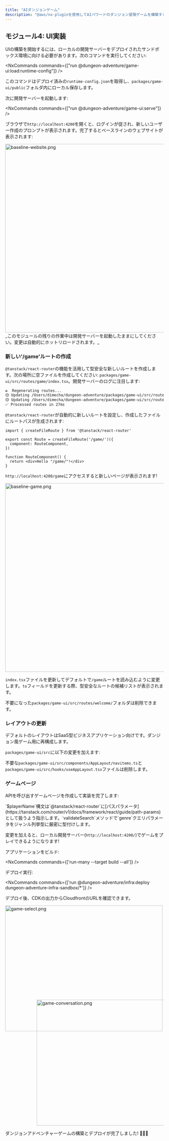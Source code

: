 ```yaml
---
title: "AIダンジョンゲーム"
description: "@aws/nx-pluginを使用してAIパワードのダンジョン冒険ゲームを構築する方法のチュートリアル。"
---
```






## モジュール4: UI実装

UIの構築を開始するには、ローカルの開発サーバーをデプロイされたサンドボックス環境に向ける必要があります。次のコマンドを実行してください:

<NxCommands commands={["run @dungeon-adventure/game-ui:load:runtime-config"]} />

このコマンドはデプロイ済みの`runtime-config.json`を取得し、`packages/game-ui/public`フォルダ内にローカル保存します。

次に開発サーバーを起動します:

<NxCommands commands={["run @dungeon-adventure/game-ui:serve"]} />

ブラウザで`http://localhost:4200`を開くと、ログインが促され、新しいユーザー作成のプロンプトが表示されます。完了するとベースラインのウェブサイトが表示されます:

<Image src={baselineWebsitePng} alt="baseline-website.png" width="800" height="600" />

<Aside type="caution">
_このモジュールの残りの作業中は開発サーバーを起動したままにしてください。変更は自動的にホットリロードされます。_
</Aside>

### 新しい'/game'ルートの作成

`@tanstack/react-router`の機能を活用して型安全な新しいルートを作成します。次の場所に空ファイルを作成してください: `packages/game-ui/src/routes/game/index.tsx`。開発サーバーのログに注目します:

```bash
♻️  Regenerating routes...
🟡 Updating /Users/dimecha/dungeon-adventure/packages/game-ui/src/routes/game/index.tsx
🟡 Updating /Users/dimecha/dungeon-adventure/packages/game-ui/src/routeTree.gen.ts
✅ Processed routes in 27ms
```

`@tanstack/react-router`が自動的に新しいルートを設定し、作成したファイルにルートパスが生成されます:

```tsx
import { createFileRoute } from '@tanstack/react-router'

export const Route = createFileRoute('/game/')({
  component: RouteComponent,
})

function RouteComponent() {
  return <div>Hello "/game/"!</div>
}
```

`http://localhost:4200/game`にアクセスすると新しいページが表示されます!

<Image src={baselineGamePng} alt="baseline-game.png" width="800" height="600" />

`index.tsx`ファイルを更新してデフォルトで`/game`ルートを読み込むように変更します。`to`フィールドを更新する際、型安全なルートの候補リストが表示されます。

<E2EDiff before="dungeon-adventure/4/routes/index.tsx.old.template" after="dungeon-adventure/4/routes/index.tsx.template" lang="tsx" />

不要になった`packages/game-ui/src/routes/welcome/`フォルダは削除できます。

### レイアウトの更新

デフォルトのレイアウトはSaaS型ビジネスアプリケーション向けです。ダンジョン風ゲーム用に再構成します。

`packages/game-ui/src`に以下の変更を加えます:

<Tabs>
<TabItem label="config.ts">
<E2EDiff before="dungeon-adventure/4/config.ts.old.template" after="dungeon-adventure/4/config.ts.template" lang="typescript" />
</TabItem>
<TabItem label="components/AppLayout/index.tsx">
<E2ECode path="dungeon-adventure/4/AppLayout/index.tsx.template" lang="tsx" />
</TabItem>
<TabItem label="styles.css">
<E2ECode path="dungeon-adventure/4/styles.css.template" lang="css" />
</TabItem>
</Tabs>

不要な`packages/game-ui/src/components/AppLayout/navitems.ts`と`packages/game-ui/src/hooks/useAppLayout.tsx`ファイルは削除します。

### ゲームページ

APIを呼び出すゲームページを作成して実装を完了します:

<Tabs>
<TabItem label="index.tsx">
<E2ECode path="dungeon-adventure/4/routes/game/index.tsx.template" lang="tsx" />
</TabItem>
<TabItem label="$playerName.tsx">

<E2ECode path="dungeon-adventure/4/routes/game/$playerName.tsx.template" lang="tsx" />

<Aside type="tip">
`$playerName`構文は`@tanstack/react-router`に[パスパラメータ](https://tanstack.com/router/v1/docs/framework/react/guide/path-params)として扱うよう指示します。`validateSearch`メソッドで`genre`クエリパラメータをジャンル列挙型に厳密に型付けします。
</Aside>
</TabItem>
</Tabs>

変更を加えると、ローカル開発サーバー(`http://localhost:4200/`)でゲームをプレイできるようになります!

<Drawer title="Build and Deploy" trigger="Cloudfrontへのビルド＆デプロイ方法">

アプリケーションをビルド:

<NxCommands commands={['run-many --target build --all']} />

デプロイ実行:

<NxCommands commands={['run @dungeon-adventure/infra:deploy dungeon-adventure-infra-sandbox/*']} />

デプロイ後、CDKの出力からCloudfrontのURLを確認できます。

</Drawer>

<Image src={gameSelectPng} alt="game-select.png" width="500" height="400" />
<div style="margin-top: -100px; margin-left: 100px;">
<Image src={gameConversationPng} alt="game-conversation.png" width="500" height="400" />
</div>

ダンジョンアドベンチャーゲームの構築とデプロイが完了しました! 🎉🎉🎉